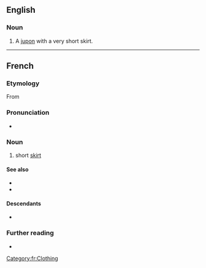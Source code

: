 ==English==

===Noun===
{{en-noun}}

# A [[jupon]] with a very short skirt.

----

==French==

===Etymology===
From {{suffix|fr|jupe|ette}}

===Pronunciation===
* {{fr-IPA}}

===Noun===
{{fr-noun|f}}

# short [[skirt]]

====See also====
* {{l|fr|microjupe}}
* {{l|fr|minijupe}}

====Descendants====
* {{desc|bor=1|en|jupette}}

===Further reading===
* {{R:TLFi}}

[[Category:fr:Clothing]]